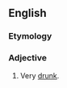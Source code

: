 ==English==

===Etymology===
{{suffix|en|wanker|ed}}

===Adjective===
{{en-adj}}

# {{lb|en|British|vulgar|slang}} Very [[drunk]].